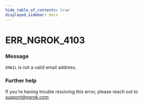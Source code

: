 ```yaml
---
hide_table_of_contents: true
displayed_sidebar: docs
---
```



# ERR_NGROK_4103

### Message
`EMAIL` is not a valid email address.

<ErrorDetails error='err_ngrok_4103' />


### Further help
If you're having trouble resolving this error, please reach out to [support@ngrok.com](mailto:support@ngrok.com?subject=Help%20with%20ERR_NGROK_4103)

